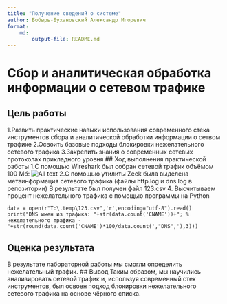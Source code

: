 ```yaml
---
title: "Получение сведений о системе"
author: Бобырь-Бухановский Александр Игоревич
format: 
    md:
        output-file: README.md
---
```

# Сбор и аналитическая обработка информации о сетевом трафике
## Цель работы
1.Развить практические навыки использования современного стека
инструментов сбора и аналитической обработки информации о сетвом трафике
2.Освоить базовые подходы блокировки нежелательного сетевого трафика
3.Закрепить знания о современных сетевых протоколах прикладного уровня
## Ход выполнения практической работы
1.C помощью Wireshark был собран сетевой трафик объёмом 100 Мб:
![All text](./screenshots/lab_2_0.png)
2.C помощью утилиты Zeek была выделена метаинформация сетевого трафика
(файлы http.log и dns.log в репозитории)
В результате был получен файл 123.csv
4. Высчитываем процент нежелательного трафика с помощью программы на Python
```
data = open(r"T:\.temp\123.csv",'r',encoding="utf-8").read()
print("DNS имен из трафика: "+str(data.count('CNAME'))+"; % нежелательного трафика - "+str(round(data.count('CNAME')*100/data.count(',"DNS",'),3)))
``` 
## Оценка результата
В результате лабораторной работы мы смогли определить нежелательный
трафик.
## Вывод
Таким образом, мы научились анализировать сетевой трафик и, используя
современный стек инструментов, был освоен подход блокировки
нежелательного сетевого трафика на основе чёрного списка.
